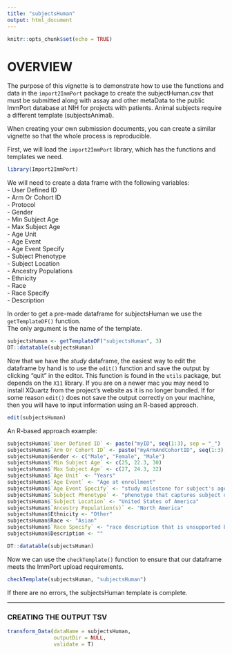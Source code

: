 ```yaml
---
title: "subjectsHuman"
output: html_document
---
```


```r
knitr::opts_chunk$set(echo = TRUE)
```

# OVERVIEW
The purpose of this vignette is to demonstrate how to use the functions and data in the 
`import2ImmPort` package to create the subjectHuman.csv that must be submitted along 
with assay and other metaData to the public ImmPort database at NIH for projects with patients. Animal subjects require a different template (subjectsAnimal).  

When creating your own submission documents, you can create a similar vignette so that the whole process is 
reproducible.

First, we will load the `import2ImmPort` library, which has the functions and templates we need.

```r
library(Import2ImmPort)
```

We will need to create a data frame with the following variables:  
- User Defined ID  
- Arm Or Cohort ID  
- Protocol  
- Gender  
- Min Subject Age  
- Max Subject Age  
- Age Unit  
- Age Event  
- Age Event Specify  
- Subject Phenotype  
- Subject Location  
- Ancestry Populations  
- Ethnicity  
- Race  
- Race Specify  
- Description  
  
In order to get a pre-made dataframe for subjectsHuman we use the `getTemplateDF()` function.  
The only argument is the name of the template.

```r
subjectsHuman <- getTemplateDF("subjectsHuman", 3)
DT::datatable(subjectsHuman)
```

Now that we have the *study* dataframe, the easiest way to edit the dataframe by hand is to 
use the `edit()` function and save the output by clicking "quit" in the editor.  This function 
is found in the `utils` package, but depends on the `X11` library.  If you are on a newer mac 
you may need to install XQuartz from the project's website as it is no longer bundled.  If for 
some reason `edit()` does not save the output correctly on your machine, then you will have to 
input information using an R-based approach.

```r
edit(subjectsHuman)
```

An R-based approach example:

```r
subjectsHuman$`User Defined ID` <- paste("myID", seq(1:3), sep = "_")
subjectsHuman$`Arm Or Cohort ID` <- paste("myArmAndCohortID", seq(1:3), sep = "_")
subjectsHuman$Gender <- c("Male", "Female", "Male")
subjectsHuman$`Min Subject Age` <- c(25, 22.3, 30)
subjectsHuman$`Max Subject Age` <- c(27, 24.3, 32)
subjectsHuman$`Age Unit` <- "Years"
subjectsHuman$`Age Event` <- "Age at enrollment"
subjectsHuman$`Age Event Specify` <- "study milestone for subject's age that is unsupported by ImmPort"
subjectsHuman$`Subject Phenotype` <- "phenotype that captures subject disposition for the study"
subjectsHuman$`Subject Location` <- "United States of America"
subjectsHuman$`Ancestry Population(s)` <- "North America"
subjectsHuman$Ethnicity <- "Other"
subjectsHuman$Race <- "Asian"
subjectsHuman$`Race Specify` <- "race description that is unsupported by ImmPort"
subjectsHuman$Description <- ""

DT::datatable(subjectsHuman)

```

Now we can use the `checkTemplate()` function to ensure that our dataframe meets the ImmPort upload requirements.  
```r
checkTemplate(subjectsHuman, "subjectsHuman")
```

If there are no errors, the subjectsHuman template is complete.  
  
------
  
### CREATING THE OUTPUT TSV

```r
transform_Data(dataName = subjectsHuman,
               outputDir = NULL,
               validate = T)


```